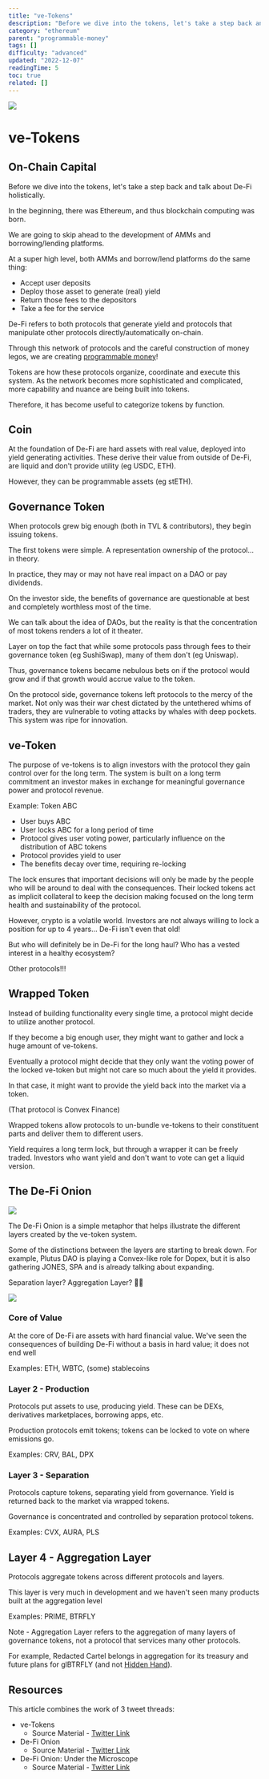 ```yaml
---
title: "ve-Tokens"
description: "Before we dive into the tokens, let's take a step back and talk about De-Fi holistically."
category: "ethereum"
parent: "programmable-money"
tags: []
difficulty: "advanced"
updated: "2022-12-07"
readingTime: 5
toc: true
related: []
---
```


![](/images/ve-tokens-1.jpeg)

# ve-Tokens

## On-Chain Capital

Before we dive into the tokens, let's take a step back and talk about De-Fi holistically.

In the beginning, there was Ethereum, and thus blockchain computing was born.

We are going to skip ahead to the development of AMMs and borrowing/lending platforms.

At a super high level, both AMMs and borrow/lend platforms do the same thing:

*   Accept user deposits
*   Deploy those asset to generate (real) yield
*   Return those fees to the depositors
*   Take a fee for the service

De-Fi refers to both protocols that generate yield and protocols that manipulate other protocols directly/automatically on-chain.

Through this network of protocols and the careful construction of money legos, we are creating [programmable money](/ethereum/programmable-money)!

Tokens are how these protocols organize, coordinate and execute this system. As the network becomes more sophisticated and complicated, more capability and nuance are being built into tokens.

Therefore, it has become useful to categorize tokens by function.

## Coin

At the foundation of De-Fi are hard assets with real value, deployed into yield generating activities. These derive their value from outside of De-Fi, are liquid and don't provide utility (eg USDC, ETH).

However, they can be programmable assets (eg stETH).

## Governance Token

When protocols grew big enough (both in TVL & contributors), they begin issuing tokens. 

The first tokens were simple. A representation ownership of the protocol... in theory. 

In practice, they may or may not have real impact on a DAO or pay dividends.

On the investor side, the benefits of governance are questionable at best and completely worthless most of the time. 

We can talk about the idea of DAOs, but the reality is that the concentration of most tokens renders a lot of it theater.

Layer on top the fact that while some protocols pass through fees to their governance token (eg SushiSwap), many of them don't (eg Uniswap).

Thus, governance tokens became nebulous bets on if the protocol would grow and if that growth would accrue value to the token.

On the protocol side, governance tokens left protocols to the mercy of the market. Not only was their war chest dictated by the untethered whims of traders, they are vulnerable to voting attacks by whales with deep pockets. This system was ripe for innovation.

## ve-Token

The purpose of ve-tokens is to align investors with the protocol they gain control over for the long term. The system is built on a long term commitment an investor makes in exchange for meaningful governance power and protocol revenue.

Example: Token ABC

*   User buys ABC
*   User locks ABC for a long period of time
*   Protocol gives user voting power, particularly influence on the distribution of ABC tokens
*   Protocol provides yield to user
*   The benefits decay over time, requiring re-locking

The lock ensures that important decisions will only be made by the people who will be around to deal with the consequences. Their locked tokens act as implicit collateral to keep the decision making focused on the long term health and sustainability of the protocol.

However, crypto is a volatile world. Investors are not always willing to lock a position for up to 4 years... De-Fi isn't even that old!

But who will definitely be in De-Fi for the long haul? Who has a vested interest in a healthy ecosystem?

Other protocols!!!

## Wrapped Token

Instead of building functionality every single time, a protocol might decide to utilize another protocol.

If they become a big enough user, they might want to gather and lock a huge amount of ve-tokens.

Eventually a protocol might decide that they only want the voting power of the locked ve-token but might not care so much about the yield it provides.

In that case, it might want to provide the yield back into the market via a token.

(That protocol is Convex Finance)

Wrapped tokens allow protocols to un-bundle ve-tokens to their constituent parts and deliver them to different users.

Yield requires a long term lock, but through a wrapper it can be freely traded. Investors who want yield and don't want to vote can get a liquid version.

## The De-Fi Onion

![](/images/ve-tokens-2.jpeg)

The De-Fi Onion is a simple metaphor that helps illustrate the different layers created by the ve-token system.

Some of the distinctions between the layers are starting to break down. For example, Plutus DAO is playing a Convex-like role for Dopex, but it is also gathering JONES, SPA and is already talking about expanding.

Separation layer? Aggregation Layer? 🤷‍♂️

![](/images/ve-tokens-3.jpeg)

### Core of Value

At the core of De-Fi are assets with hard financial value. We've seen the consequences of building De-Fi without a basis in hard value; it does not end well 

Examples: ETH, WBTC, (some) stablecoins

### Layer 2 - Production

Protocols put assets to use, producing yield. These can be DEXs, derivatives marketplaces, borrowing apps, etc.

Production protocols emit tokens; tokens can be locked to vote on where emissions go.

Examples: CRV, BAL, DPX

### Layer 3 - Separation 

Protocols capture tokens, separating yield from governance. Yield is returned back to the market via wrapped tokens. 

Governance is concentrated and controlled by separation protocol tokens. 

Examples: CVX, AURA, PLS

## Layer 4 - Aggregation Layer 

Protocols aggregate tokens across different protocols and layers. 

This layer is very much in development and we haven't seen many products built at the aggregation level 

Examples: PRIME, BTRFLY

Note - Aggregation Layer refers to the aggregation of many layers of governance tokens, not a protocol that services many other protocols. 

For example, Redacted Cartel belongs in aggregation for its treasury and future plans for glBTRFLY (and not [Hidden Hand](https://hiddenhand.finance/)).

## Resources

This article combines the work of 3 tweet threads:

*   ve-Tokens
    *   Source Material - [Twitter Link](https://twitter.com/logarithmicrex/status/1543330112900239360)
*   De-Fi Onion
    *   Source Material - [Twitter Link](https://twitter.com/logarithmicrex/status/1539779636803997696)
*   De-Fi Onion: Under the Microscope
    *   Source Material - [Twitter Link](https://twitter.com/logarithmicrex/status/1540424163713642496)
